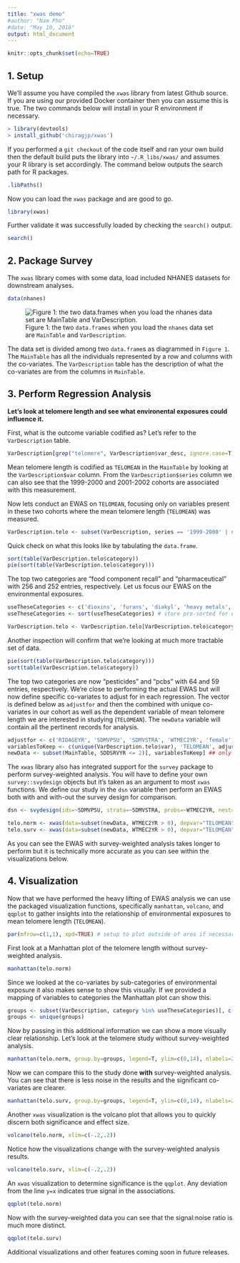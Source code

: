 ```yaml
---
title: "xwas demo"
#author: "Nam Pho"
#date: "May 10, 2016"
output: html_document
---
```


```r
knitr::opts_chunk$set(echo=TRUE)
```

## 1. Setup

We'll assume you have compiled the `xwas` library from latest Github source. If you are using our provided Docker container then you can assume this is true. The two commands below will install in your R environment if necessary.

```r
> library(devtools)
> install_github('chiragjp/xwas')
```

If you performed a `git checkout` of the code itself and ran your own build then the default build puts the library into `~/.R_libs/xwas/` and assumes your R library is set accordingly. The command below outputs the search path for R packages.

```r
.libPaths()
```

Now you can load the `xwas` package and are good to go.

```r
library(xwas)
```

Further validate it was successfully loaded by checking the `search()` output.

```r
search()
```

## 2. Package Survey

The `xwas` library comes with some data, load included NHANES datasets for downstream analyses.

```r
data(nhanes)
```

![Figure 1: the two `data.frames` when you load the `nhanes` data set are `MainTable` and `VarDescription`.](nhanes.png)

The data set is divided among two `data.frame`s as diagrammed in `Figure 1`. The `MainTable` has all the individuals represented by a row and columns with the co-variates. The `VarDescription` table has the description of what the co-variates are from the columns in `MainTable`.

## 3. Perform Regression Analysis

**Let's look at telomere length and see what environental exposures could influence it.**

First, what is the outcome variable codified as? Let's refer to the `VarDescription` table.

```r
VarDescription[grep("telomere", VarDescription$var_desc, ignore.case=T), ]
```

Mean telomere length is codified as `TELOMEAN` in the `MainTable` by looking at the `VarDescription$var` column. From the `VarDescription$series` column we can also see that the 1999-2000 and 2001-2002 cohorts are associated with this measurement.

Now lets conduct an EWAS on `TELOMEAN`, focusing only on variables present in these two cohorts where the mean telomere length (`TELOMEAN`) was measured.

```r
VarDescription.telo <- subset(VarDescription, series == '1999-2000' | series == '2001-2002')
```

Quick check on what this looks like by tabulating the `data.frame`. 

```r
sort(table(VarDescription.telo$category))
pie(sort(table(VarDescription.telo$category)))
```

The top two categories are "food component recall" and "pharmaceutical" with 256 and 252 entries, respectively. Let us focus our EWAS on the environmental exposures.

```r
useTheseCategories <- c('dioxins', 'furans', 'diakyl', 'heavy metals', 'hormone', 'hydrocarbons', 'pcbs', 'pesticides', 'physical fitness', 'phytoestrogens', 'polyflourochemicals', 'smoking behavior', 'smoking family', 'volatile compounds')
useTheseCategories <- sort(useTheseCategories) # store pre-sorted for easier processing

VarDescription.telo <- VarDescription.telo[VarDescription.telo$category %in% useTheseCategories, ]
```

Another inspection will confirm that we're looking at much more tractable set of data.

```r
pie(sort(table(VarDescription.telo$category)))
sort(table(VarDescription.telo$category))
```

The top two categories are now "pesticides" and "pcbs" with 64 and 59 entries, respectively. We're close to performing the actual EWAS but will now define specific co-variates to adjust for in each regression. The vector is defined below as `adjustfor` and then the combined with unique co-variates in our cohort as well as the dependent variable of mean telomere length we are interested in studying (`TELOMEAN`). The `newData` variable will contain all the pertinent records for analysis.

```r
adjustfor <- c('RIDAGEYR', 'SDMVPSU', 'SDMVSTRA', 'WTMEC2YR', 'female', 'mexican', 'black', 'other_eth')
variablesToKeep <- c(unique(VarDescription.telo$var), 'TELOMEAN', adjustfor)
newData <- subset(MainTable, SDDSRVYR <= 2)[, variablesToKeep] ## only keep those that are 
```

The `xwas` library also has integrated support for the `survey` package to perform survey-weighted analysis. You will have to define your own `survey::svydesign` objects but it's taken as an argument to most `xwas` functions. We define our study in the `dsn` variable then perform an EWAS both with and with-out the survey design for comparison.

```r
dsn <- svydesign(ids=~SDMVPSU, strata=~SDMVSTRA, probs=~WTMEC2YR, nest=T, data=subset(newData, WTMEC2YR > 0)) # the survey design

telo.norm <- xwas(data=subset(newData, WTMEC2YR > 0), depvar="TELOMEAN", adjvars=adjustfor, verbose=F) # ewas WITHOUT survey design
telo.surv <- xwas(data=subset(newData, WTMEC2YR > 0), depvar="TELOMEAN", adjvars=adjustfor, design=dsn, verbose=F) # ewas WITH survey design
```

As you can see the EWAS with survey-weighted analysis takes longer to perform but it is technically more accurate as you can see within the visualizations below.

## 4. Visualization

Now that we have performed the heavy lifting of EWAS analysis we can use the packaged visualization functions, specifically `manhattan`, `volcano`, and `qqplot` to gather insights into the relationship of environmental exposures to mean telomere length (`TELOMEAN`).

```r
par(mfrow=c(1,1), xpd=TRUE) # setup to plot outside of area if necessary
```

First look at a Manhattan plot of the telomere length without survey-weighted analysis.

```r
manhattan(telo.norm)
```

Since we looked at the co-variates by sub-categories of environmental exposure it also makes sense to show this visually. If we provided a mapping of variables to categories the Manhattan plot can show this.

```r
groups <- subset(VarDescription, category %in% useTheseCategories)[, c("category", "var")]
groups <- unique(groups)
```

Now by passing in this additional information we can show a more visually clear relationship. Let's look at the telomere study without survey-weighted analysis.

```r
manhattan(telo.norm, group.by=groups, legend=T, ylim=c(0,14), nlabels=2)
```

Now we can compare this to the study done **with** survey-weighted analysis. You can see that there is less noise in the results and the significant co-variates are clearer.

```r
manhattan(telo.surv, group.by=groups, legend=T, ylim=c(0,14), nlabels=2)
```

Another `xwas` visualization is the volcano plot that allows you to quickly discern both significance and effect size.

```r
volcano(telo.norm, xlim=c(-.2,.2))
```

Notice how the visualizations change with the survey-weighted analysis results.

```r
volcano(telo.surv, xlim=c(-.2,.2))
```

An `xwas` visualization to determine significance is the `qqplot`. Any deviation from the line `y=x` indicates true signal in the associations. 

```r
qqplot(telo.norm)
```

Now with the survey-weighted data you can see that the signal:noise ratio is much more distinct.

```r
qqplot(telo.surv)
```

Additional visualizations and other features coming soon in future releases.